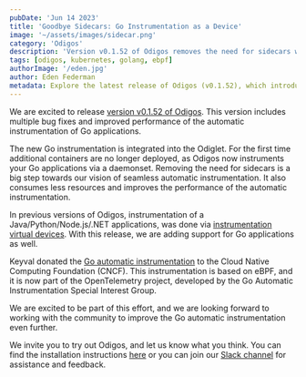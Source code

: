 ```yaml
---
pubDate: 'Jun 14 2023'
title: 'Goodbye Sidecars: Go Instrumentation as a Device'
image: '~/assets/images/sidecar.png'
category: 'Odigos'
description: 'Version v0.1.52 of Odigos removes the need for sidecars when instrumenting Go applications.'
tags: [odigos, kubernetes, golang, ebpf]
authorImage: '/eden.jpg'
author: Eden Federman
metadata: Explore the latest release of Odigos (v0.1.52), which introduces seamless Go instrumentation via a daemonset, eliminating the need for sidecars and enhancing performance.
---
```


We are excited to release [version v0.1.52 of Odigos](https://github.com/keyval-dev/odigos). This version includes multiple bug fixes and improved performance of the automatic instrumentation of Go applications.

The new Go instrumentation is integrated into the Odiglet. For the first time additional containers are no longer deployed, as Odigos now instruments your Go applications via a daemonset. Removing the need for sidecars is a big step towards our vision of seamless automatic instrumentation. It also consumes less resources and improves the performance of the automatic instrumentation.

In previous versions of Odigos, instrumentation of a Java/Python/Node.js/.NET applications, was done via [instrumentation virtual devices](/instrumentation-as-resource). With this release, we are adding support for Go applications as well.

Keyval donated the [Go automatic instrumentation](https://github.com/open-telemetry/opentelemetry-go-instrumentation) to the Cloud Native Computing Foundation (CNCF). This instrumentation is based on eBPF, and it is now part of the OpenTelemetry project, developed by the Go Automatic Instrumentation Special Interest Group.

We are excited to be part of this effort, and we are looking forward to working with the community to improve the Go automatic instrumentation even further.

We invite you to try out Odigos, and let us know what you think. You can find the installation instructions [here](https://docs.odigos.io/installation/) or you can join our [Slack channel](https://join.slack.com/t/odigos/shared_invite/zt-1d7egaz29-Rwv2T8kyzc3mWP8qKobz~A) for assistance and feedback.
